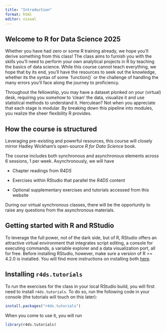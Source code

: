 ```yaml
---
title: "Introduction"
format: html
editor: visual
---
```


## Welcome to R for Data Science 2025

Whether you have had zero or some R training already, we hope you'll derive something from this class! The class aims to furnish you with the skills you'll need to perform your own analytical projects in R by teaching the basics of data science. While this course cannot teach everything, we hope that by its end, you'll have the resources to seek out the knowledge, whether its the syntax of some \`function()\` or the challenge of handling the many errors you'll face along the journey to proficiency.

Throughout the fellowship, you may have a dataset plonked on your (virtual) desk, requiring you *somehow* to 'clean' the data, visualize it and use statistical methods to understand it. Herculean? Not when you appreciate that each stage is modular. By breaking down this pipeline into modules, you realize the sheer flexibility R provides.

## How the course is structured

Leveraging pre-existing and powerful resources, this course will closely mirror Hadley Wickham's open-source *R for Data Science* book.

The course includes both synchronous and asynchronous elements across 6 sessions, 1 per week. Asynchronously, we will have

-   Chapter readings from *R4DS*

-   Exercises within RStudio that parallel the *R4DS* content

-   Optional supplementary exercises and tutorials accessed from this website

During our virtual synchronous classes, there will be the opportunity to raise any questions from the asynchronous materials.

## Getting started with R and RStudio

To leverage the full power, not of the dark side, but of R, RStudio offers an attractive virtual environment that integrates script editing, a console for executing commands, a variable explorer and a data visualization port, all for free. Before installing RStudio, however, make sure a version of R \>= 4.2.0 is installed. You will find more instructions on installing both [here](https://r4ds.hadley.nz/intro.html#r).

## Installing `r4ds.tutorials`

To run the exercises for the class in your local RStudio build, you will first need to install `r4ds.tutorials`. To do so, run the following code in your console (the tutorials will touch on this later):

``` r
install.packages("r4ds.tutorials")
```

When you come to use it, you will run

``` r
library(r4ds.tutorials)
```

